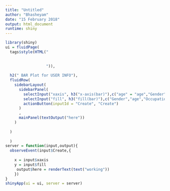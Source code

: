 ```yaml
---
title: "Untitled"
author: "Bhasheyam"
date: "15 February 2018"
output: html_document
runtime: shiny
---
```


```r
library(shiny)
ui = fluidPage(
  tags$style(HTML("
                  
                  
                  ")),
  
  h2(" BAR Plot for USER INFO"),
  fluidRow(
    sidebarLayout(
      sidebarPanel( 
        selectInput("xaxis", h3("x-axis(bar)"),c("age" = "age","Gender"= "Gender","Occupation" = "Occupation")  ), 
        selectInput("fill", h3("fill(bar)"),c("Gender","age","Occupation")  ),
        actionButton(inputId = "Create", "Create")
      )
      ,
      mainPanel(textOutput("here"))
    )
    
  )
  
  )
server = function(input,output){
  observeEvent(input$Create,{
   
    x = input$xaxis
    y = input$fill
     output$here = renderText(text("working"))
    })
}
shinyApp(ui = ui, server = server)
```


